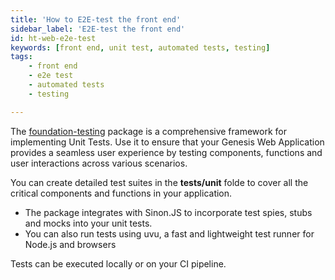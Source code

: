 ```yaml
---
title: 'How to E2E-test the front end'
sidebar_label: 'E2E-test the front end'
id: ht-web-e2e-test
keywords: [front end, unit test, automated tests, testing]
tags:
    - front end
    - e2e test
    - automated tests
    - testing

---
```




The [foundation-testing](https://www.npmjs.com/package/@genesislcap/foundation-testing) package is a comprehensive framework for implementing Unit Tests. Use it to ensure that your Genesis Web Application provides a seamless user experience by testing components, functions and user interactions across various scenarios. 

You can create detailed test suites in the **tests/unit** folde to cover all the critical components and functions in your application. 

- The package integrates with Sinon.JS to incorporate test spies, stubs and mocks into your unit tests. 
- You can also run tests using uvu, a fast and lightweight test runner for Node.js and browsers

Tests can be executed locally or on your CI pipeline.





